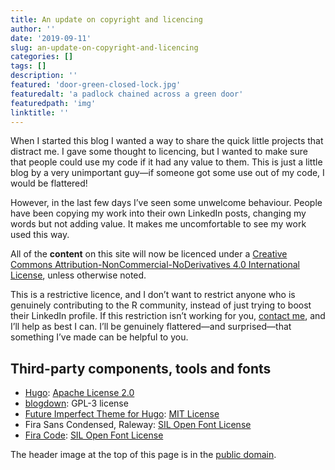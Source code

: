 ```yaml
---
title: An update on copyright and licencing
author: ''
date: '2019-09-11'
slug: an-update-on-copyright-and-licencing
categories: []
tags: []
description: ''
featured: 'door-green-closed-lock.jpg'
featuredalt: 'a padlock chained across a green door'
featuredpath: 'img'
linktitle: ''
---
```


When I started this blog I wanted a way to share the quick little projects that distract me. I gave some thought to licencing, but I wanted to make sure that people could use my code if it had any value to them. This is just a little blog by a very unimportant guy---if someone got some use out of my code, I would be flattered!

However, in the last few days I've seen some unwelcome behaviour. People have been copying my work into their own LinkedIn posts, changing my words but not adding value. It makes me uncomfortable to see my work used this way.

All of the **content** on this site will now be licenced under a [Creative Commons Attribution-NonCommercial-NoDerivatives 4.0 International License](http://creativecommons.org/licenses/by-nc-nd/4.0/), unless otherwise noted.

This is a restrictive licence, and I don't want to restrict anyone who is genuinely contributing to the R community, instead of just trying to boost their LinkedIn profile. If this restriction isn't working for you, [contact me](/about), and I'll help as best I can. I'll be genuinely flattered---and surprised---that something I've made can be helpful to you.

## Third-party components, tools and fonts

* [Hugo](https://github.com/gohugoio/hugo): [Apache License 2.0](https://github.com/gohugoio/hugo/blob/master/LICENSE)
* [blogdown](https://github.com/rstudio/blogdown): GPL-3 license
* [Future Imperfect Theme for Hugo](https://github.com/jpescador/hugo-future-imperfect): [MIT License](https://github.com/jpescador/hugo-future-imperfect/blob/master/LICENSE.md)
* Fira Sans Condensed, Raleway: [SIL Open Font License](http://scripts.sil.org/cms/scripts/page.php?site_id=nrsi&id=OFL_web)
* [Fira Code](https://github.com/tonsky/FiraCode): [SIL Open Font License](https://github.com/tonsky/FiraCode/blob/master/LICENSE) 

The header image at the top of this page is in the 
[public domain](https://www.pexels.com/photo/door-green-closed-lock-4291/).
